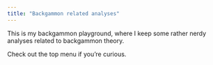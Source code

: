 ```yaml
---
title: "Backgammon related analyses"
---
```


This is my backgammon playground, where I keep some rather nerdy analyses related to backgammon theory.

Check out the top menu if you're curious.

